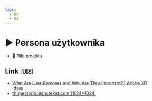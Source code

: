 ```yaml
---
tags:
  - UX
  - UI
---
```



# ▶️ Persona użytkownika

<VimeoPlayer videoId="630860093" />

- [💾 Pliki projektu](/download/courses/web-design/user-persona.zip)

## Linki 🇺🇸

- [What Are User Personas and Why Are They Important? | Adobe XD Ideas](https://xd.adobe.com/ideas/process/user-research/putting-personas-to-work-in-ux-design/)
- [thispersondoesnotexist.com (1024×1024)](https://thispersondoesnotexist.com/)

